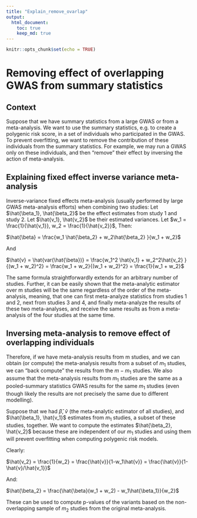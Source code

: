 ```yaml
---
title: "Explain_remove_ovarlap"
output:
  html_document:
    toc: true
    keep_md: true
---
```


```r
knitr::opts_chunk$set(echo = TRUE)
```

# Removing effect of overlapping GWAS from summary statistics
## Context
Suppose that we have summary statistics from a large GWAS or from a meta-analysis. We want to use the summary statistics, e.g. to create a polygenic risk score, in a set of individuals who participated in the GWAS. To prevent overfitting, we want to remove the contribution of these individuals from the summary statistics. For example, we may run a GWAS only on these individuals, and then "remove" their effect by inversing the action of meta-analysis. 

## Explaining fixed effect inverse variance meta-analysis
Inverse-variance fixed effects meta-analysis (usually performed by large GWAS meta-analysis efforts) when  combining two studies: 
Let $\hat{\beta_1}, \hat{\beta_2}$ be the effect estimates from study 1 and study 2. Let $\hat{v_1}, \hat{v_2}$ be their estimated variances. Let $w_1 = \frac{1}{\hat{v_1}}, w_2 = \frac{1}{\hat{v_2}}$, Then:


$\hat{\beta} = \frac{w_1 \hat{\beta_2} + w_2\hat{\beta_2} }{w_1 + w_2}$

And

$\hat{v} = \hat{var(\hat{\beta})} = \frac{w_1^2 \hat{v_1} + w_2^2\hat{v_2} }{(w_1 + w_2)^2} = \frac{w_1 + w_2}{(w_1 + w_2)^2} = \frac{1}{w_1 + w_2}$


The same formula straightforwardly extends for an arbitrary number of studies. Further, it can be easily shown that the meta-analytic estimator over m studies will be the same regardless of the order of the meta-analysis, meaning, that one can first meta-analyze statistics from studies 1 and 2, next from studies 3 and 4, and finally meta-analyze the results of these two meta-analyses, and receive the same results as from a meta-analysis of the four studies at the same time. 

## Inversing meta-analysis to remove effect of overlapping individuals 

Therefore, if we have meta-analysis results from m studies, and we can obtain (or compute) the meta-analysis results from a subset of $m_1$ studies, we can “back compute” the results from the $m-m_1$ studies. We also assume that the meta-analysis results from $m_1$ studies are the same as a pooled-summary statistics GWAS results for the same $m_1$ studies (even though likely the results are not precisely the same due to different modelling). 

Suppose that we had $\hat{\beta}$, $\hat{v}$ (the meta-analytic estimator of all studies), and $\hat{\beta_1}, \hat{v_1}$  estimates from $m_1$ studies, a subset of these studies, together. We want to compute the estimates $\hat{\beta_2}, \hat{v_2}$ because these are independent of our  $m_1$ studies and using them will prevent overfitting when computing polygenic risk models. 

Clearly:
 
 $\hat{v_2} = \frac{1}{w_2} = \frac{\hat{v}}{1-w_1\hat{v}} = \frac{\hat{v}}{1-\hat{v}/\hat{v_1}}$
 
And: 

$\hat{\beta_2} = \frac{\hat{\beta}(w_1 + w_2) - w_1\hat{\beta_1}}{w_2}$

These can be used to compute p-values of the variants based on the non-overlapping sample of $m_2$ studies from the original meta-analysis. 
 
